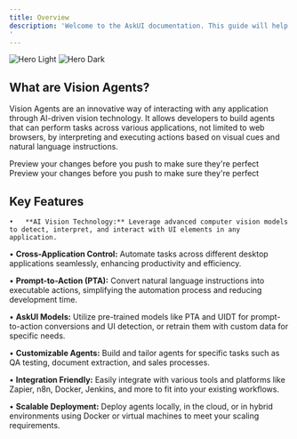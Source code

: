 ```yaml
---
title: Overview
description: 'Welcome to the AskUI documentation. This guide will help you understand what Vision Agents are, their key features, benefits, and how they can empower you to build intelligent UI agents using AI vision technology.
'
---
```


<img
  className="block dark:hidden"
  src="./images/agent-os.png"
  alt="Hero Light"
/>
<img
  className="hidden dark:block"
  src="./images/agent-os.png"
  alt="Hero Dark"
/>

## What are Vision Agents?

Vision Agents are an innovative way of interacting with any application through AI-driven vision technology.
It allows developers to build agents that can perform tasks across various applications, not limited to web browsers, by interpreting and executing actions based on visual cues and natural language instructions.

<CardGroup cols={2}>
  <Card
    title="Installation Guide"
    icon="book"
    href="/introduction/02-getting-started/02-installation-guide"
  >
      Preview your changes before you push to make sure they're perfect

  </Card>
  <Card
    title="Quickstart Tutorial"
    icon="lightbulb"
    href="/introduction/02-getting-started/03-quickstart"
  >
    Preview your changes before you push to make sure they're perfect
  </Card>
</CardGroup>

## Key Features

	•	**AI Vision Technology:** Leverage advanced computer vision models to detect, interpret, and interact with UI elements in any application.
  
  •	**Cross-Application Control:** Automate tasks across different desktop applications seamlessly, enhancing productivity and efficiency.
	
  •	**Prompt-to-Action (PTA):** Convert natural language instructions into executable actions, simplifying the automation process and reducing development time.
	
  •	**AskUI Models:** Utilize pre-trained models like PTA and UIDT for prompt-to-action conversions and UI detection, or retrain them with custom data for specific needs.
	
  •	**Customizable Agents:** Build and tailor agents for specific tasks such as QA testing, document extraction, and sales processes.
	
  •	**Integration Friendly:** Easily integrate with various tools and platforms like Zapier, n8n, Docker, Jenkins, and more to fit into your existing workflows.
	
  •	**Scalable Deployment:** Deploy agents locally, in the cloud, or in hybrid environments using Docker or virtual machines to meet your scaling requirements.


